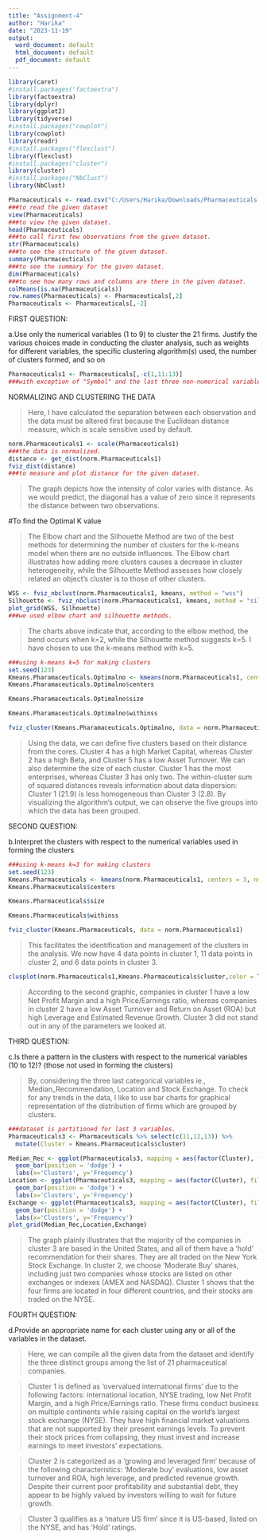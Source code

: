 ---
title: "Assignment-4"
author: "Harika"
date: "2023-11-19"
output:
  word_document: default
  html_document: default
  pdf_document: default
---

```{r}
library(caret)
#install.packages("factoextra")
library(factoextra)
library(dplyr)
library(ggplot2)
library(tidyverse)
#install.packages("cowplot")
library(cowplot)
library(readr)
#install.packages("flexclust")
library(flexclust)
#install.packages("cluster")
library(cluster)
#install.packages("NbClust")
library(NbClust)
```

```{r}
Pharmaceuticals <- read.csv("C:/Users/Harika/Downloads/Pharmaceuticals.csv")
###to read the given dataset
view(Pharmaceuticals)
###to view the given dataset.
head(Pharmaceuticals)
###to call first few observations from the given dataset.
str(Pharmaceuticals)
###to see the structure of the given dataset.
summary(Pharmaceuticals)
###to see the summary for the given dataset.
dim(Pharmaceuticals)
###to see how many rows and columns are there in the given dataset.
colMeans(is.na(Pharmaceuticals))
row.names(Pharmaceuticals) <- Pharmaceuticals[,2]
Pharmaceuticals <- Pharmaceuticals[,-2]
```

FIRST QUESTION:

a.Use only the numerical variables (1 to 9) to cluster the 21 firms. Justify the various choices made in
conducting the cluster analysis, such as weights for different variables, the specific clustering algorithm(s)
used, the number of clusters formed, and so on
   
```{r}
Pharmaceuticals1 <- Pharmaceuticals[,-c(1,11:13)]
###with exception of "Symbol" and the last three non-numerical variables.
```

NORMALIZING AND CLUSTERING THE DATA 

> Here, I have calculated the separation between each observation and the data must be altered first because the Euclidean distance measure, which is scale sensitive used by default.

```{r}
norm.Pharmaceuticals1 <- scale(Pharmaceuticals1)
###the data is normalized.
distance <- get_dist(norm.Pharmaceuticals1)
fviz_dist(distance)
###to measure and plot distance for the given dataset.
```
> The graph depicts how the intensity of color varies with distance. As we would predict, the diagonal has a value of zero since it represents the distance between two observations.

#To find the Optimal K value

> The Elbow chart and the Silhouette Method are two of the best methods for determining the number of clusters for the k-means model when there are no outside influences. The Elbow chart illustrates how adding more clusters causes a decrease in cluster heterogeneity, while the Silhouette Method assesses how closely related an object’s cluster is to those of other clusters.

```{r}
WSS <- fviz_nbclust(norm.Pharmaceuticals1, kmeans, method = "wss")
Silhouette <- fviz_nbclust(norm.Pharmaceuticals1, kmeans, method = "silhouette")
plot_grid(WSS, Silhouette)
###we used elbow chart and silhouette methods.
```

> The charts above indicate that, according to the elbow method, the bend occurs when k=2, while the Silhouette method suggests k=5. I have chosen to use the k-means method with k=5.

```{r}
###using k-means k=5 for making clusters
set.seed(123)
Kmeans.Pharamaceuticals.Optimalno <- kmeans(norm.Pharmaceuticals1, centers = 5, nstart = 50)
Kmeans.Pharamaceuticals.Optimalno$centers
```
```{r}
Kmeans.Pharamaceuticals.Optimalno$size
```
```{r}
Kmeans.Pharamaceuticals.Optimalno$withinss
```
```{r}
fviz_cluster(Kmeans.Pharamaceuticals.Optimalno, data = norm.Pharmaceuticals1)
```
> Using the data, we can define five clusters based on their distance from the cores. Cluster 4 has a high Market Capital, whereas Cluster 2 has a high Beta, and Cluster 5 has a low Asset Turnover. We can also determine the size of each cluster. Cluster 1 has the most enterprises, whereas Cluster 3 has only two. The within-cluster sum of squared distances reveals information about data dispersion: Cluster 1 (21.9) is less homogeneous than Cluster 3 (2.8). By visualizing the algorithm’s output, we can observe the five groups into which the data has been grouped.

SECOND QUESTION:

b.Interpret the clusters with respect to the numerical variables used in forming the clusters

```{r}
###using k-means k=3 for making clusters
set.seed(123)
Kmeans.Pharmaceuticals <- kmeans(norm.Pharmaceuticals1, centers = 3, nstart = 50)
Kmeans.Pharmaceuticals$centers
```
```{r}
Kmeans.Pharmaceuticals$size
```
```{r}
Kmeans.Pharmaceuticals$withinss
```
```{r}
fviz_cluster(Kmeans.Pharmaceuticals, data = norm.Pharmaceuticals1)
```
> This facilitates the identification and management of the clusters in the analysis. We now have 4 data points in cluster 1, 11 data points in cluster 2, and 6 data points in cluster 3.

```{r}
clusplot(norm.Pharmaceuticals1,Kmeans.Pharmaceuticals$cluster,color = TRUE,shade =TRUE, labels=2,lines=0)
```

> According to the second graphic, companies in cluster 1 have a low Net Profit Margin and a high Price/Earnings ratio, whereas companies in cluster 2 have a low Asset Turnover and Return on Asset (ROA) but high Leverage and Estimated Revenue Growth. Cluster 3 did not stand out in any of the parameters we looked at.


THIRD QUESTION:

c.Is there a pattern in the clusters with respect to the numerical variables (10 to 12)? (those not used in
forming the clusters)
 
> By, considering the three last categorical variables ie., Median_Recommendation, Location and Stock Exchange. To check for any trends in the data, I like to use bar charts for graphical representation of the distribution of firms which are grouped by clusters. 
 
```{r}
###dataset is partitioned for last 3 variables.
Pharmaceuticals3 <- Pharmaceuticals %>% select(c(11,12,13)) %>%
  mutate(Cluster = Kmeans.Pharmaceuticals$cluster)
```

```{r}
Median_Rec <- ggplot(Pharmaceuticals3, mapping = aes(factor(Cluster), fill=Median_Recommendation)) +
  geom_bar(position = 'dodge') +
  labs(x='Clusters', y='Frequency')
Location <- ggplot(Pharmaceuticals3, mapping = aes(factor(Cluster), fill=Location)) +
  geom_bar(position = 'dodge') + 
  labs(x='Clusters', y='Frequency')
Exchange <- ggplot(Pharmaceuticals3, mapping = aes(factor(Cluster), fill=Exchange)) +
  geom_bar(position = 'dodge') + 
  labs(x='Clusters', y='Frequency')
plot_grid(Median_Rec,Location,Exchange)
```
> The graph plainly illustrates that the majority of the companies in cluster 3 are based in the United States, and all of them have a 'hold' recommendation for their shares. They are all traded on the New York Stock Exchange. In cluster 2, we choose 'Moderate Buy' shares, including just two companies whose stocks are listed on other exchanges or indexes (AMEX and NASDAQ). Cluster 1 shows that the four firms are located in four different countries, and their stocks are traded on the NYSE.

FOURTH QUESTION:

d.Provide an appropriate name for each cluster using any or all of the variables in the dataset.

> Here, we can compile all the given data from the dataset and identify the three distinct groups among the list of 21 pharmaceutical companies.

> Cluster 1 is defined as 'overvalued international firms' due to the following factors: international location, NYSE trading, low Net Profit Margin, and a high Price/Earnings ratio. These firms conduct business on multiple continents while raising capital on the world’s largest stock exchange (NYSE). They have high financial market valuations that are not supported by their present earnings levels. To prevent their stock prices from collapsing, they must invest and increase earnings to meet investors’ expectations.

> Cluster 2 is categorized as a 'growing and leveraged firm' because of the following characteristics: 'Moderate buy' evaluations, low asset turnover and ROA, high leverage, and predicted revenue growth. Despite their current poor profitability and substantial debt, they appear to be highly valued by investors willing to wait for future growth.

> Cluster 3 qualifies as a 'mature US firm' since it is US-based, listed on the NYSE, and has 'Hold' ratings.

